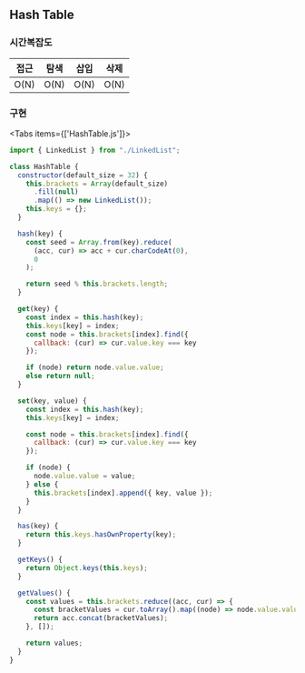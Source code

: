 
## Hash Table

### 시간복잡도

| 접근 | 탐색 | 삽입 | 삭제 |
| ---- | ---- | ---- | ---- |
| O(N) | O(N) | O(N) | O(N) |

### 구현

<Tabs items={['HashTable.js']}>
  <Tab>
```js filename="HashTable.js"
import { LinkedList } from "./LinkedList";

class HashTable {
  constructor(default_size = 32) {
    this.brackets = Array(default_size)
      .fill(null)
      .map(() => new LinkedList());
    this.keys = {};
  }

  hash(key) {
    const seed = Array.from(key).reduce(
      (acc, cur) => acc + cur.charCodeAt(0),
      0
    );

    return seed % this.brackets.length;
  }

  get(key) {
    const index = this.hash(key);
    this.keys[key] = index;
    const node = this.brackets[index].find({
      callback: (cur) => cur.value.key === key
    });

    if (node) return node.value.value;
    else return null;
  }

  set(key, value) {
    const index = this.hash(key);
    this.keys[key] = index;

    const node = this.brackets[index].find({
      callback: (cur) => cur.value.key === key
    });

    if (node) {
      node.value.value = value;
    } else {
      this.brackets[index].append({ key, value });
    }
  }

  has(key) {
    return this.keys.hasOwnProperty(key);
  }

  getKeys() {
    return Object.keys(this.keys);
  }

  getValues() {
    const values = this.brackets.reduce((acc, cur) => {
      const bracketValues = cur.toArray().map((node) => node.value.value);
      return acc.concat(bracketValues);
    }, []);

    return values;
  }
}
```
  </Tab>
</Tabs>


